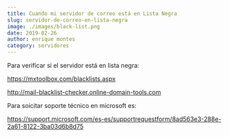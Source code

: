 ```yaml
---
title: Cuando mi servidor de correo está en Lista Negra
slug: servidor-de-correo-en-lista-negra
image: ./images/black-list.png
date: 2019-02-26
author: enrique montes
category: servidores
---
```


Para verificar si el servidor está en lista negra:

https://mxtoolbox.com/blacklists.aspx

http://mail-blacklist-checker.online-domain-tools.com

Para soicitar soporte técnico en microsoft es:

https://support.microsoft.com/es-es/supportrequestform/8ad563e3-288e-2a61-8122-3ba03d6b8d75
